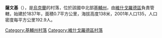 {{coord|50|43|1|N|30|4|49|E|scale:30000|display=title}}

'''薩文基'''（{{lang-uk|Савенки}}），是[[烏克蘭|烏克蘭]]的村落，位於該國中北部[[基輔州|基輔州]]，由[[維什戈羅德區|維什戈羅德區]]負責管轄，始建於1837年，面積0.7平方公里，海拔高度138米，2001年人口135，人口密度每平方公里192.9人。

{{DEFAULTSORT:Савенки}}
[[Category:基輔州村落|Category:基輔州村落]]
[[Category:維什戈羅德區村落|Category:維什戈羅德區村落]]


{{Kiev-geo-stub}}